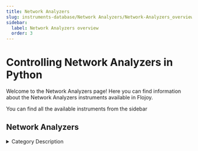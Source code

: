 ```yaml
---
title: Network Analyzers
slug: instruments-database/Network Analyzers/Network-Analyzers_overview
sidebar:
  label: Network Analyzers overview
  order: 3
---
```


# Controlling Network Analyzers in Python

Welcome to the Network Analyzers page! Here you can find information about the Network Analyzers instruments available in Flojoy.

You can find all the available instruments from the sidebar



## Network Analyzers

<details> 
<summary>Category Description</summary> 
Vector network analyzers are crucial for the characterization of the devices and components used in radio frequency and microwave systems. This includes network testing for wifi, computer networks, cell phone coverage, and much more. These powerful devices are used in various stages of product development and can be used to verify the performance of various components such as antennas, amplifiers, cables, and many other active or passive devices. We use network analyzers to test these components to verify specifications of building blocks for more complex RF systems. Testing these systems ensures distortion-free transmission of communication signals and ensures a good match when absorbing power.
</details> 

<div className="flex flex-wrap">

<InstrumentThumbnail 
    path='Network Analyzers/keysight/keysight-5222b'
    img='https://res.cloudinary.com/dhopxs1y3/image/upload/v1691782445/Instruments/Network%20Analyzer/Keysight-5222B/Keysight-5222B.jpg'
    label='Keysight 5222B'    
/>

<InstrumentThumbnail 
    path='Network Analyzers/keysight/keysight-n5232b'
    img='https://res.cloudinary.com/dhopxs1y3/image/upload/v1691782475/Instruments/Network%20Analyzer/Keysight-N5232B/Keysight-N5232B.jpg'
    label='Keysight N5232B'    
/>

<InstrumentThumbnail 
    path='Network Analyzers/hp/keysight-8753d'
    img='https://res.cloudinary.com/dhopxs1y3/image/upload/v1691782476/Instruments/Network%20Analyzer/Keysight-8753D/Keysight-8753D.webp'
    label='Keysight 8753D'    
/>

<InstrumentThumbnail 
    path='Network Analyzers/agilent/keysight-8722es'
    img='https://res.cloudinary.com/dhopxs1y3/image/upload/v1691782485/Instruments/Network%20Analyzer/Keysight-8722ES/Keysight-8722ES.webp'
    label='Keysight 8722ES'    
/>

<InstrumentThumbnail 
    path='Network Analyzers/coppermountain/m5180-2-port-18-ghz-analyzer'
    img='https://res.cloudinary.com/dhopxs1y3/image/upload/v1691782516/Instruments/Network%20Analyzer/M5180-2-Port-18-GHz-Analyzer/M5180-2-Port-18-GHz-Analyzer.png'
    label='M5180 2-Port 18 GHz Analyzer'    
/>

<InstrumentThumbnail 
    path='Network Analyzers/advantest/advantest-r3767cg'
    img='https://res.cloudinary.com/dhopxs1y3/image/upload/v1691782521/Instruments/Network%20Analyzer/Advantest-R3767CG/Advantest-R3767CG.jpg'
    label='Advantest R3767CG'    
/>

<InstrumentThumbnail 
    path='Network Analyzers/rohdeschwarz/zvl-13'
    img='https://res.cloudinary.com/dhopxs1y3/image/upload/v1691782531/Instruments/Network%20Analyzer/ZVL-13/ZVL-13.webp'
    label='ZVL 13'    
/>

<InstrumentThumbnail 
    path='Network Analyzers/rohde-schwarz/r&s-znb8'
    img='https://res.cloudinary.com/dhopxs1y3/image/upload/v1691782546/Instruments/Network%20Analyzer/RS-ZNB8/RS-ZNB8.webp'
    label='R&S ZNB8'    
/>

<InstrumentThumbnail 
    path='Network Analyzers/rohde-schwarz/r&s-znb20'
    img='https://res.cloudinary.com/dhopxs1y3/image/upload/v1691782557/Instruments/Network%20Analyzer/RS-ZNB20/RS-ZNB20.webp'
    label='R&S ZNB20'    
/>

<InstrumentThumbnail 
    path='Network Analyzers/coppermountain/s5048-2-port-48-ghz-analyzer'
    img='https://res.cloudinary.com/dhopxs1y3/image/upload/v1691782558/Instruments/Network%20Analyzer/S5048-2-Port-4.8-GHz-Analyzer/S5048-2-Port-4.8-GHz-Analyzer.png'
    label='S5048 2-Port 4.8 GHz Analyzer'    
/>

<InstrumentThumbnail 
    path='Network Analyzers/keysight/keysight-p9374a'
    img='https://res.cloudinary.com/dhopxs1y3/image/upload/v1691782637/Instruments/Network%20Analyzer/Keysight-P9374A/Keysight-P9374A.jpg'
    label='Keysight P9374A'    
/>

<InstrumentThumbnail 
    path='Network Analyzers/Agilent/Agilent-4395-A'
    img=''
    label='Agilent 4395A'    
/>

<InstrumentThumbnail 
    path='Network Analyzers/keysight/keysight-n5245a'
    img='https://res.cloudinary.com/dhopxs1y3/image/upload/v1691782682/Instruments/Network%20Analyzer/Keysight-N5245A/Keysight-N5245A.webp'
    label='Keysight N5245A'    
/>

<InstrumentThumbnail 
    path='Network Analyzers/keysight/keysight-n5230c'
    img='https://res.cloudinary.com/dhopxs1y3/image/upload/v1691782736/Instruments/Network%20Analyzer/Keysight-N5230C/Keysight-N5230C.jpg'
    label='Keysight N5230C'    
/>

<InstrumentThumbnail 
    path='Network Analyzers/rohde-schwarz/series'
    img=''
    label='Series'    
/>

</div>
